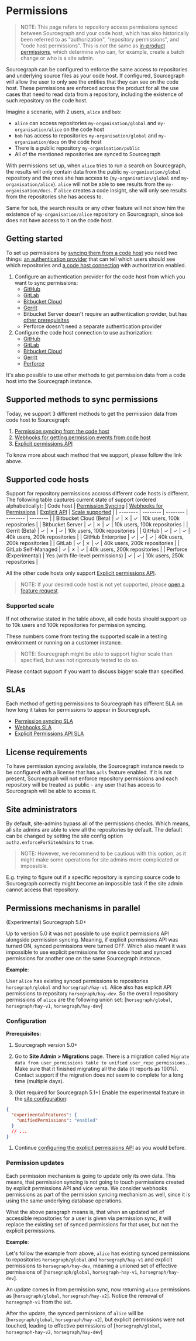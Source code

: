 # Permissions

> NOTE: This page refers to repository access permissions synced between Sourcegraph and your code host, which has also historically been referred to as "authorization", "repository permissions", and "code host permissions". This is *not* the same as [in-product permissions](/admin/access_control/), which determine who can, for example, create a batch change or who is a site admin.

Sourcegraph can be configured to enforce the same access to repositories and underlying
source files as your code host. If configured, Sourcegraph will allow the user to only
see the entities that they can see on the code host. These permissions are enforced
across the product for all the use cases that need to read data from a repository,
including the existence of such repository on the code host.

Imagine a scenario, with 2 users, `alice` and `bob`:

- `alice` can access repositories `my-organisation/global` and `my-organisation/alice` on the code host
- `bob` has access to repositories `my-organisation/global` and `my-organisation/docs` on the code host
- There is a public repository `my-organisation/public`
- All of the mentioned repositories are synced to Sourcegraph

With permissions set up, when `alice` tries to run a search on Sourcegraph, the results will only contain data from the public `my-organisation/global` repository and the ones she has access to (`my-organisation/global` and `my-organisation/alice`). `alice` will not be able to see results from the `my-organisation/docs`. If `alice` creates a code insight, she will only see results from the repositories she has access to.

Same for `bob`, the search results or any other feature will not show him the existence of `my-organisation/alice` repository on Sourcegraph, since `bob` does not have access to it on the code host.

## Getting started

To set up permissions by [syncing them from a code host](/admin/permissions/syncing) you need two things: [an authentication provider](/admin/auth/) that can tell which users should see which repositories and [a code host connection](/admin/external_service/) with authorization enabled.

1. Configure an authentication provider for the code host from which you want to sync permissions:
    - [GitHub](/admin/auth/#github)
    - [GitLab](/admin/auth/#gitlab)
    - [Bitbucket Cloud](/admin/auth/#bitbucket-cloud)
    - [Gerrit](/admin/auth/#gerrit)
    - Bitbucket Server doesn't require an authentication provider, but has [other prerequisites](/admin/external_service/bitbucket_server#prerequisites)
    - Perforce doesn't need a separate authentication provider
2. Configure the code host connection to use authorization:
    - [GitHub](/admin/external_service/github#repository-permissions)
    - [GitLab](/admin/external_service/gitlab#repository-permissions)
    - [Bitbucket Cloud](/admin/external_service/bitbucket_cloud#repository-permissions)
    - [Gerrit](/admin/external_service/gerrit#add-gerrit-as-an-authentication-provider)
    - [Perforce](/admin/repo/perforce#repository-permissions)

It's also possible to use other methods to get permission data from a code host into the Sourcegraph instance.

## Supported methods to sync permissions

Today, we support 3 different methods to get the permission data from code host to Sourcegraph:

1. [Permission syncing from the code host](/admin/permissions/syncing)
1. [Webhooks for getting permission events from code host](/admin/permissions/webhooks)
1. [Explicit permissions API](/admin/permissions/api)

To know more about each method that we support, please follow the link above.

## Supported code hosts

Support for repository permissions accross different code hosts is different. The following table captures current state of support (ordered alphabetically):
| Code host | [Permission Syncing](/admin/permissions/syncing) | [Webhooks for Permissions](/admin/permissions/webhooks) | [Explicit API](/admin/permissions/api) | [Scale supported](#supported-scale) |
| -------- | -------- | -------- | -------- | -------- |
| Bitbucket Cloud (Beta) | ✓ | ✗ | ✓ | 10k users, 100k repositories |
| Bitbucket Server | ✓ | ✗ | ✓ | 10k users, 100k repositories |
| Gerrit (Beta) | ✓ | ✗ | ✓ | 10k users, 100k repositories |
| GitHub   | ✓ | ✓ | ✓ | 40k users, 200k repositories |
| GitHub Enterprise | ✓ | ✓ | ✓ | 40k users, 200k repositories |
| GitLab | ✓ | ✗ | ✓ | 40k users, 200k repositories |
| GitLab Self-Managed | ✓ | ✗ | ✓ | 40k users, 200k repositories |
| Perforce (Experimental) | Yes (with file-level permissions) | ✓ | ✓ | 10k users, 250k repositories |

All the other code hosts only support [Explicit permissions API](/admin/permissions/api).


> NOTE: If your desired code host is not yet supported, please [open a feature request](https://github.com/sourcegraph/sourcegraph/issues/new?template=feature_request).

### Supported scale

If not otherwise stated in the table above, all code hosts should support up to 10k users and 100k repositories for permission syncing.

These numbers come from testing the supported scale in a testing environment or running on a customer instance.

> NOTE: Sourcegraph might be able to support higher scale than specified, but was not rigorously tested to do so.

Please contact support if you want to discuss bigger scale than specified.

## SLAs

Each method of getting permissions to Sourcegraph has different SLA on how long it takes for permissions to appear
in Sourcegraph.

- [Permission syncing SLA](/admin/permissions/syncing#sla)
- [Webhooks SLA](/admin/permissions/webhooks#sla)
- [Explicit Permissions API SLA](/admin/permissions/api#sla)
## License requirements

To have permission syncing available, the Sourcegraph instance needs to be configured with
a license that has `acls` feature enabled. If it is not present, Sourcegraph will not enforce
repository permissions and each repository will be treated as public - any user that has access
to Sourcegraph will be able to access it.

## Site administrators

By default, site-admins bypass all of the permissions checks. Which means, all site admins are able to
view all the repositories by default. The default can be changed by setting the site config
option `authz.enforceForSiteAdmins` to `true`.

> NOTE: However, we recommend to be cautious with this option, as it might make some operations for site admins more complicated or impossible.

E.g. trying to figure out if a specific repository is syncing source code to Sourcegraph correctly
might become an impossible task if the site admin cannot access that repository.

## Permissions mechanisms in parallel

(Experimental)
<span class="badge badge-note">Sourcegraph 5.0+</span>

Up to version 5.0 it was not possible to use explicit permissions API alongside permission syncing.
Meaning, if explicit permissions API was turned ON, synced permissions were turned OFF. Which also meant it was
impossible to use explicit permissions for one code host and synced permissions for another one on the same Sourcegraph instance.

**Example**:

User `alice` has existing synced permissions to repositories `horsegraph/global` and `horsegraph/hay-v1`.
Alice also has explicit API permissions to repository `horsegraph/hay-dev`. So the overall repository permissions
of `alice` are the following union set: [`horsegraph/global`, `horsegraph/hay-v1`, `horsegraph/hay-dev`]

### Configuration

**Prerequisites:**
1. Sourcegraph version 5.0+
1. Go to **Site Admin > Migrations** page. There is a migration called `Migrate data from user_permissions table to unified user_repo_permissions.`.
Make sure that it finished migrating all the data (it reports as 100%). Contact support if the migration does not seem to complete for a long time (multiple days).

1. (Not required for Sourcegraph 5.1+) Enable the experimental feature in the [site configuration](/admin/config/site_config):
```json
{
  "experimentalFeatures": {
    "unifiedPermissions": "enabled"
  }
  // ...
}
```
1. Continue [configuring the explicit permissions API](/admin/permissions/api#configuration) as you would before.

### Permission updates

Each permission mechanism is going to update only its own data. This means, that permission syncing is not
going to touch permissions created by explicit permissions API and vice versa. We consider webhooks permissions
as part of the permission syncing mechanism as well, since it is using the same underlying database operations.

What the above paragraph means is, that when an updated set of accessible repositories for a user is given via
permission sync, it will replace the existing set of synced permissions for that user, but not the explicit permissions.

**Example**:

Let's follow the example from above, `alice` has existing synced permissions to repositories `horsegraph/global` and `horsegraph/hay-v1`
and explicit permissions to `horsegraph/hay-dev`, meaning a unioned set of effective permissions of [`horsegraph/global`, `horsegraph-hay-v1`, `horsegraph/hay-dev`].

An update comes in from permission sync, now returning `alice` permissions as [`horsegraph/global`, `horsegraph/hay-v2`]. Notice
the removal of `horsegraph-v1` from the set.

After the update, the synced permissions of `alice` will be [`horsegraph/global`, `horsegraph/hay-v2`], but explicit permissions
were not touched, leading to effective permissions of [`horsegraph/global`, `horsegraph-hay-v2`, `horsegraph/hay-dev`]
